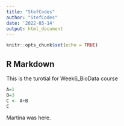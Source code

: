 ```yaml
---
title: "StefCodes"
author: "StefCodes"
date: '2022-03-14'
output: html_document
---
```


```r
knitr::opts_chunk$set(echo = TRUE)
```

## R Markdown

This is the turotial for Week6_BioData course
```r
A=1
B=3
C <- A+B
C
```



Martina was here. 

